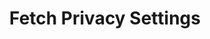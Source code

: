 ---
title: 'Fetch Privacy Settings'
openapi: openapi-v2 GET /chat/fetchPrivacySettings/{instance}
---